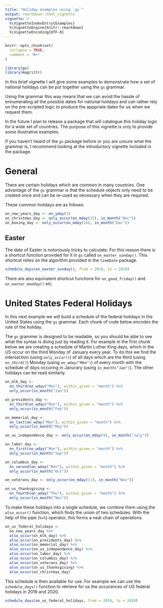 ```yaml
---
title: "Holiday examples using `gs`"
output: rmarkdown::html_vignette
vignette: >
  %\VignetteIndexEntry{Examples}
  %\VignetteEngine{knitr::rmarkdown}
  %\VignetteEncoding{UTF-8}
---
```


```r
knitr::opts_chunk$set(
  collapse = TRUE,
  comment = "#>"
)
```

```r
library(gs)
library(magrittr)
```

In this brief vignette I will give some examples to demonstrate how a set of 
national holidays can be put together using the `gs` grammar.

Using the grammar this way means that we can avoid the hassle of ennumerating
all the possible dates for national holidays and can rather rely on the 
pre-scripted logic to produce the apppriate dates for us when we request them.

In the future I plan to release a package that will catalogue this holiday
logic for a wide set of countries. The purpose of this vignette is only to 
provide some illustrative examples.

If you haven't heard of the `gs` package before or you are unsure what the 
grammar is, I recommend looking at the introductory vignette included in the
package.

# General

There are certain holidays which are common in many countries. One advantage
of the `gs` grammar is that the schedule objects only need to be created once
and can be re-used as necessary when they are required.

These common holidays are as follows:

```r
on_new_years_day <- on_yday(1)
on_christmas_day <- only_occur(on_mday(25), in_month("Dec"))
on_boxing_day <- only_occur(on_mday(26), in_month("Dec"))
```

## Easter

The date of Easter is notoriously tricky to calculate. For this reason there
is a shortcut function provided for it in `gs` called `on_easter_sunday()`.
This shortcut relies on the algorithm provided in the `timeDate` package.

```r
schedule_days(on_easter_sunday(), from = 2010, to = 2020)
```

There are also equivalent shortcut functions for `on_good_friday()` and
`on_easter_monday()` etc.

# United States Federal Holidays

In this next example we will build a schedule of the federal holidays in the
United States using the `gs` grammar. Each chunk of code below encodes the
rule of the holiday.

The `gs` grammer is designed to be readable, so you should be able to see what
the syntax is doing just by reading it. For example in the first chunk below
we are creating a schedule of Martin Luther King days, which in the US occur 
on the third Monday of January every year. To do this we find the intersection
(using `only_occur()`) of all days which are the third (using `on_third()`) 
Monday (using `on_wday("Mon")`) of every month with the schedule of days 
occuring in Janurary (using `in_month("Jan")`). The other holidays can be 
read similarly.

```r
on_mlk_day <- 
  on_third(on_wday("Mon"), within_given = "month") %>% 
  only_occur(in_month("Jan"))

on_presidents_day <- 
  on_third(on_wday("Mon"), within_given = "month") %>% 
  only_occur(in_month("Feb"))

on_memorial_day <-
  on_last(on_wday("Mon"), within_given = "month") %>% 
  only_occur(in_month("May"))

on_us_independence_day <- only_occur(on_mday(4), in_month("July"))

on_labor_day <-
  on_first(on_wday("Mon"), within_given = "month") %>% 
  only_occur(in_month("Sep"))

on_columbus_day <-
  on_second(on_wday("Mon"), within_given = "month") %>% 
  only_occur(in_month("Oct"))

on_veterans_day <- only_occur(on_mday(11), in_month("Nov"))

on_us_thanksgiving <- 
  on_fourth(on_wday("Thu"), within_given = "month") %>% 
  only_occur(in_month("Nov"))
```

To make these holidays into a single schedule, we combine them using the 
`also_occur()` function, which finds the union of two schedules. With the 
help of the pipe (`%>%`) operator, this forms a neat chain of operations.

```r
on_us_federal_holidays <-
  on_new_years_day %>% 
  also_occur(on_mlk_day) %>% 
  also_occur(on_presidents_day) %>% 
  also_occur(on_memorial_day) %>% 
  also_occur(on_us_independence_day) %>% 
  also_occur(on_labor_day) %>% 
  also_occur(on_columbus_day) %>% 
  also_occur(on_veterans_day) %>% 
  also_occur(on_us_thanksgiving) %>% 
  also_occur(on_christmas_day)
```

This schedule is then available for use. For example we can use the 
`schedule_days()` function to retrieve for us the occurances of US federal
holidays in 2019 and 2020.

```r
schedule_days(on_us_federal_holidays, from = 2019, to = 2020)
```

